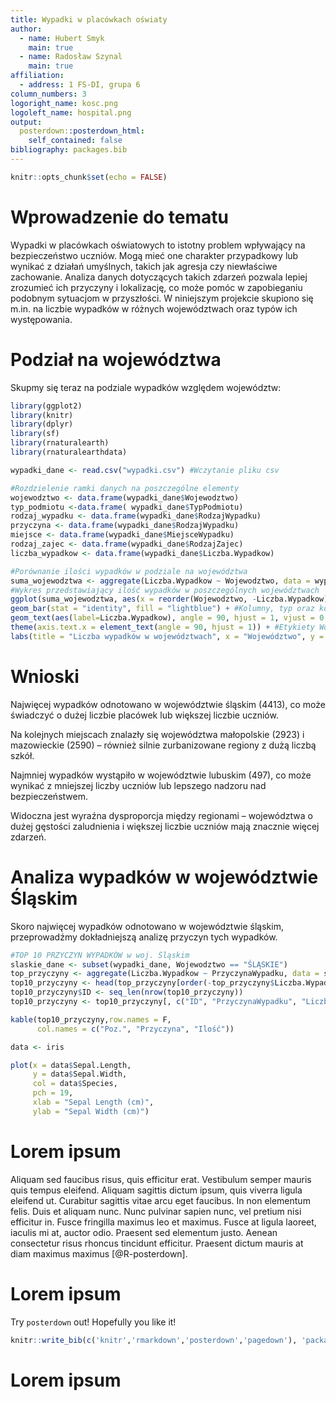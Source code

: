 ---
title: Wypadki w placówkach oświaty
author:
  - name: Hubert Smyk
    main: true
  - name: Radosław Szynal
    main: true
affiliation:
  - address: 1 FS-DI, grupa 6
column_numbers: 3
logoright_name: kosc.png 
logoleft_name: hospital.png 
output: 
  posterdown::posterdown_html:
    self_contained: false
bibliography: packages.bib
---

```{r setup, include=FALSE}
knitr::opts_chunk$set(echo = FALSE)
```

# Wprowadzenie do tematu

Wypadki w placówkach oświatowych to istotny problem wpływający na bezpieczeństwo uczniów. Mogą mieć one charakter przypadkowy lub wynikać z działań umyślnych, takich jak agresja czy niewłaściwe zachowanie. Analiza danych dotyczących takich zdarzeń pozwala lepiej zrozumieć ich przyczyny i lokalizację, co może pomóc w zapobieganiu podobnym sytuacjom w przyszłości. W niniejszym projekcie skupiono się m.in. na liczbie wypadków w różnych województwach oraz typów ich występowania.

# Podział na województwa

Skupmy się teraz na podziale wypadków względem województw:

```{r mytable, out.width='100%',warning=FALSE, error=FALSE, echo=FALSE, comment=FALSE, message=FALSE,fig.cap="Podział na województwa"}
library(ggplot2) 
library(knitr)
library(dplyr)
library(sf)
library(rnaturalearth)
library(rnaturalearthdata)

wypadki_dane <- read.csv("wypadki.csv") #Wczytanie pliku csv

#Rozdzielenie ramki danych na poszczególne elementy
wojewodztwo <- data.frame(wypadki_dane$Wojewodztwo)
typ_podmiotu <-data.frame( wypadki_dane$TypPodmiotu)
rodzaj_wypadku <- data.frame(wypadki_dane$RodzajWypadku)
przyczyna <- data.frame(wypadki_dane$RodzajWypadku)
miejsce <- data.frame(wypadki_dane$MiejsceWypadku)
rodzaj_zajec <- data.frame(wypadki_dane$RodzajZajec)
liczba_wypadkow <- data.frame(wypadki_dane$Liczba.Wypadkow)

#Porównanie ilości wypadków w podziale na województwa
suma_wojewodztwa <- aggregate(Liczba.Wypadkow ~ Wojewodztwo, data = wypadki_dane, FUN = sum)
#Wykres przedstawiający ilość wypadków w poszczególnych województwach
ggplot(suma_wojewodztwa, aes(x = reorder(Wojewodztwo, -Liczba.Wypadkow), y = Liczba.Wypadkow)) + #Sortowanie malejąco
geom_bar(stat = "identity", fill = "lightblue") + #Kolumny, typ oraz kolor
geom_text(aes(label=Liczba.Wypadkow), angle = 90, hjust = 1, vjust = 0.5) + #Etykiety liczby wypadków
theme(axis.text.x = element_text(angle = 90, hjust = 1)) + #Etykiety Województw
labs(title = "Liczba wypadków w województwach", x = "Województwo", y = "Liczba wypadków") #Tytuł oraz nazwy osi

```

# Wnioski

Najwięcej wypadków odnotowano w województwie śląskim (4413), co może świadczyć o dużej liczbie placówek lub większej liczbie uczniów.

Na kolejnych miejscach znalazły się województwa małopolskie (2923) i mazowieckie (2590) – również silnie zurbanizowane regiony z dużą liczbą szkół.

Najmniej wypadków wystąpiło w województwie lubuskim (497), co może wynikać z mniejszej liczby uczniów lub lepszego nadzoru nad bezpieczeństwem.

Widoczna jest wyraźna dysproporcja między regionami – województwa o dużej gęstości zaludnienia i większej liczbie uczniów mają znacznie więcej zdarzeń.

# Analiza wypadków w województwie Śląskim

Skoro najwięcej wypadków odnotowano w województwie śląskim, przeprowadźmy dokładniejszą analizę przyczyn tych wypadków.

```{r standard-plot, echo=FALSE, error=FALSE, message=FALSE,fig.cap="Tabela przedstawiająca przyczyny wypadków w województwie Śląskim", fig.height=5, warning=FALSE, comment=FALSE, out.width='80%'}
#TOP 10 PRZYCZYN WYPADKÓW w woj. Śląskim
slaskie_dane <- subset(wypadki_dane, Wojewodztwo == "ŚLĄSKIE")
top_przyczyny <- aggregate(Liczba.Wypadkow ~ PrzyczynaWypadku, data = slaskie_dane, FUN = sum)
top10_przyczyny <- head(top_przyczyny[order(-top_przyczyny$Liczba.Wypadkow), ], 10)
top10_przyczyny$ID <- seq_len(nrow(top10_przyczyny))
top10_przyczyny <- top10_przyczyny[, c("ID", "PrzyczynaWypadku", "Liczba.Wypadkow")]

kable(top10_przyczyny,row.names = F, 
      col.names = c("Poz.", "Przyczyna", "Ilość"))
```

```{r morefigs, out.width='80%', echo=TRUE, fig.cap='Amazing, right?!', fig.height=5}
data <- iris

plot(x = data$Sepal.Length, 
     y = data$Sepal.Width, 
     col = data$Species,
     pch = 19, 
     xlab = "Sepal Length (cm)",
     ylab = "Sepal Width (cm)")

```

# Lorem ipsum

Aliquam sed faucibus risus, quis efficitur erat. Vestibulum semper mauris quis tempus eleifend. Aliquam sagittis dictum ipsum, quis viverra ligula eleifend ut. Curabitur sagittis vitae arcu eget faucibus. In non elementum felis. Duis et aliquam nunc. Nunc pulvinar sapien nunc, vel pretium nisi efficitur in. Fusce fringilla maximus leo et maximus. Fusce at ligula laoreet, iaculis mi at, auctor odio. Praesent sed elementum justo. Aenean consectetur risus rhoncus tincidunt efficitur. Praesent dictum mauris at diam maximus maximus [@R-posterdown].

# Lorem ipsum

Try `posterdown` out! Hopefully you like it!

```{r, include=FALSE}
knitr::write_bib(c('knitr','rmarkdown','posterdown','pagedown'), 'packages.bib')
```

# Lorem ipsum
